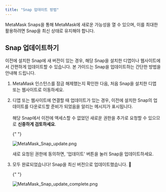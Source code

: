 ```yaml
---
title: "Snap 업데이트 방법"
---
```


MetaMask Snaps을 통해 MetaMask에 새로운 가능성을 열 수 있으며, 이를 최대한 활용하려면 Snap을 최신 상태로 유지해야 합니다.

## Snap 업데이트하기

이전에 설치한 Snap에 새 버전이 있는 경우, 해당 Snap을 설치한 디앱이나 웹사이트에서 간편하게 업데이트할 수 있습니다. 본 가이드는 Snap을 업데이트하는 간단한 방법을 안내해 드립니다.

1. MetaMask 인스턴스를 잠금 해제했는지 확인한 다음, 처음 Snap을 설치한 디앱 또는 웹사이트로 이동하세요.

2. 디앱 또는 웹사이트에 연결할 때 업데이트가 있는 경우, 이전에 설치한 Snap의 업데이트를 다운로드할 준비가 되었음을 알리는 메시지가 표시됩니다.\
    \
    해당 Snap에서 이전에 액세스할 수 없었던 새로운 권한을 추가로 요청할 수 있으므로 **신중하게 검토하세요**.

   {" "}

   <div class="center-container">
     <div class="img-small">
       <img
         src={
           require("../../../../../img/metamask-snaps/how-to-update-a-snap/MetaMask_Snap_update.png")
             .default
         }
         alt="MetaMask_Snap_update.png"
       />
     </div>
   </div>

   새로 요청된 권한에 동의하면, '업데이트' 버튼을 눌러 Snap을 업데이트하세요.

3. 모두 완료되었습니다! Snap을 최신 버전으로 업데이트했습니다. 🚀

   {" "}

   <div class="center-container">
     <div class="img-small">
       <img
         src={
           require("../../../../../img/metamask-snaps/how-to-update-a-snap/MetaMask_Snap_update_complete.png")
             .default
         }
         alt="MetaMask_Snap_update_complete.png"
       />
     </div>
   </div>
